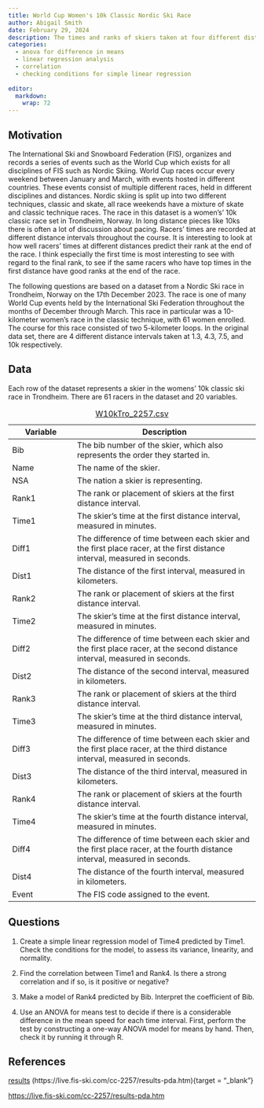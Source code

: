 ```yaml
---
title: World Cup Women's 10k Classic Nordic Ski Race
author: Abigail Smith
date: February 29, 2024
description: The times and ranks of skiers taken at four different distance points (1.3, 4.3, 7.5, and 10k) in a 10k classic race in Trondheim, Norway.
categories:
  - anova for difference in means
  - linear regression analysis
  - correlation
  - checking conditions for simple linear regression
  
editor: 
  markdown: 
    wrap: 72
---
```

## Motivation

The International Ski and Snowboard Federation (FIS), organizes and records a series of events such as the World Cup which exists for all disciplines of FIS such as Nordic Skiing. World Cup races occur every weekend between January and March, with events hosted in different countries. These events consist of multiple different races, held in different disciplines and distances. Nordic skiing is split up into two different techniques, classic and skate, all race weekends have a mixture of skate and classic technique races. The race in this dataset is a women’s' 10k classic race set in Trondheim, Norway. In long distance pieces like 10ks there is often a lot of discussion about pacing. Racers' times are recorded at different distance intervals throughout the course. It is interesting to look at how well racers' times at different distances predict their rank at the end of the race. I think especially the first time is most interesting to see with regard to the final rank, to see if the same racers who have top times in the first distance have good ranks at the end of the race. 

The following questions are based on a dataset from a Nordic Ski race in Trondheim, Norway on the 17th December 2023. The race is one of many World Cup events held by the International Ski Federation throughout the months of December through March. This race in particular was a 10-kilometer women’s race in the classic technique, with 61 women enrolled. The course for this race consisted of two 5-kilometer loops. In the original data set, there are 4 different distance intervals taken at 1.3, 4.3, 7.5, and 10k respectively. 


## Data

Each row of the dataset represents a skier in the womens' 10k classic
ski race in Trondheim. There are 61 racers in the dataset and 20 variables.

| Variable | Description                                                                                                                |
|-------------------|-----------------------------------------------------|
| Bib      | The bib number of the skier, which also represents the order they started in.                                              |
| Name     | The name of the skier.                                                                                                     |
| NSA      | The nation a skier is representing.                                                                                        |
| Rank1    | The rank or placement of skiers at the first distance interval.                                                            |
| Time1    | The skier's time at the first distance interval, measured in minutes.                                                      |
| Diff1    | The difference of time between each skier and the first place racer, at the first distance interval, measured in seconds.  |
| Dist1    | The distance of the first interval, measured in kilometers.                                                                |
| Rank2    | The rank or placement of skiers at the first distance interval.                                                            |
| Time2    | The skier's time at the first distance interval, measured in minutes.                                                      |
| Diff2    | The difference of time between each skier and the first place racer, at the second distance interval, measured in seconds. |
| Dist2    | The distance of the second interval, measured in kilometers.                                                               |
| Rank3    | The rank or placement of skiers at the third distance interval.                                                            |
| Time3    | The skier's time at the third distance interval, measured in minutes.                                                      |
| Diff3    | The difference of time between each skier and the first place racer, at the third distance interval, measured in seconds.  |
| Dist3    | The distance of the third interval, measured in kilometers.                                                                |
| Rank4    | The rank or placement of skiers at the fourth distance interval.                                                           |
| Time4    | The skier's time at the fourth distance interval, measured in minutes.                                                     |
| Diff4    | The difference of time between each skier and the first place racer, at the fourth distance interval, measured in seconds. |
| Dist4    | The distance of the fourth interval, measured in kilometers.                                                               |
| Event    | The FIS code assigned to the event.                                                                                        |

: [W10kTro_2257.csv](W10kTro_2257.csv)


## Questions

1.    Create a simple linear regression model of Time4 predicted by Time1. Check the conditions for the model, to assess its variance, linearity, and normality.

2.    Find the correlation between Time1 and Rank4. Is there a strong correlation and if so, is it positive or negative?

2.    Make a model of Rank4 predicted by Bib. Interpret the coefficient of Bib.

3.    Use an ANOVA for means test to decide if there is a considerable difference in the mean speed for each time interval. First, perform the test by constructing a one-way ANOVA model for means by hand. Then, check it by running it through R. 

## References

[results]()
(https://live.fis-ski.com/cc-2257/results-pda.htm){target = "_blank"}

[https://live.fis-ski.com/cc-2257/results-pda.htm]()
